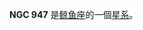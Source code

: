 {{NGCInfoBox|NGCID=NGC 947|發現者=約翰·弗里德里希·威廉·赫歇爾|發現日期=1835年11月10日|其他編號=ESO 545-21,MCG -3-7-22,IRAS02262-1915|曆元=J2000.0|赤經=28分33.3秒
|赤緯=-19°2'32"|星座=鲸鱼座|星體=星系|星等=12.6|表面亮度=13.4|藍等=13.3}}

'''NGC 947''' 是[[鲸鱼座|鲸鱼座]]的一個[[星系|星系]]。

{{NGCReference|947}}
{{Catalogs|NGC=947}}

{{Galaxy-stub}}